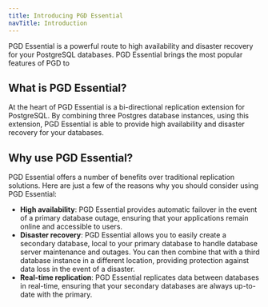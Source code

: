 ```yaml
---
title: Introducing PGD Essential
navTitle: Introduction
---
```


PGD Essential is a powerful route to high availability and disaster recovery for your PostgreSQL databases. PGD Essential brings the most popular features of PGD to 

## What is PGD Essential?

At the heart of PGD Essential is a bi-directional replication extension for PostgreSQL. By combining three Postgres database instances, using this extension, PGD Essential is able to provide high availability and disaster recovery for your databases.

## Why use PGD Essential?

PGD Essential offers a number of benefits over traditional replication solutions. Here are just a few of the reasons why you should consider using PGD Essential:

- **High availability**: PGD Essential provides automatic failover in the event of a primary database outage, ensuring that your applications remain online and accessible to users.
- **Disaster recovery**: PGD Essential allows you to easily create a secondary database, local to your primary database to handle database server maintenance and outages. You can then combine that with a third database instance in a different location, providing protection against data loss in the event of a disaster.
- **Real-time replication**: PGD Essential replicates data between databases in real-time, ensuring that your secondary databases are always up-to-date with the primary.


